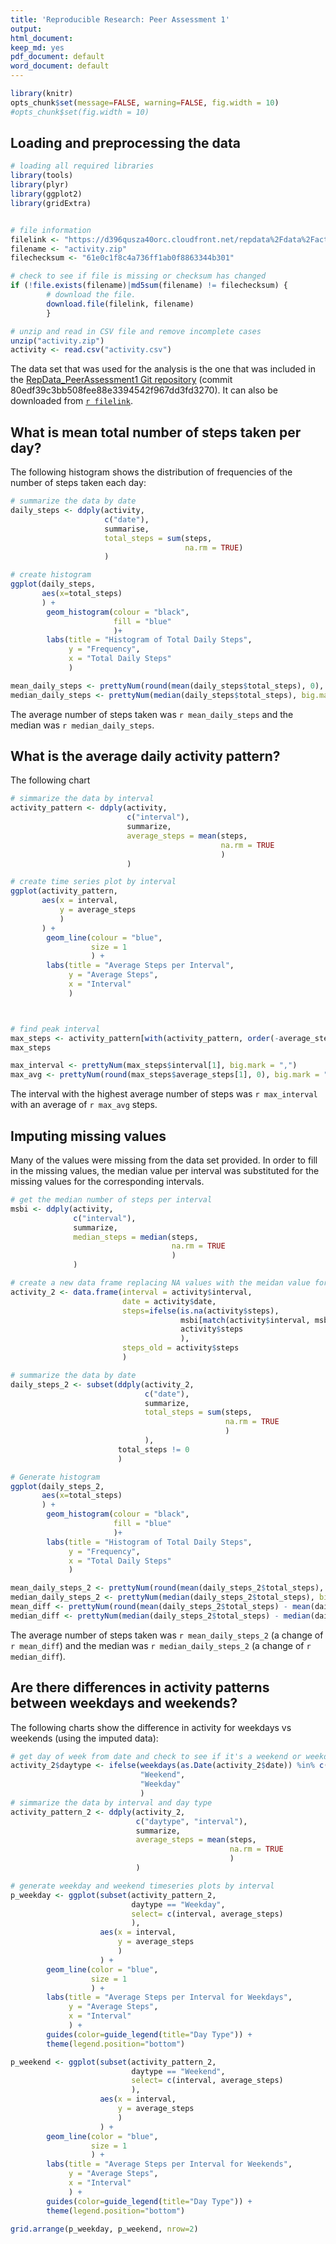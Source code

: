 ```yaml
---
title: 'Reproducible Research: Peer Assessment 1'
output:
html_document:
keep_md: yes
pdf_document: default
word_document: default
---
```


```r
library(knitr)
opts_chunk$set(message=FALSE, warning=FALSE, fig.width = 10)
#opts_chunk$set(fig.width = 10)
```

## Loading and preprocessing the data
```r
# loading all required libraries
library(tools)
library(plyr)
library(ggplot2)
library(gridExtra)


# file information
filelink <- "https://d396qusza40orc.cloudfront.net/repdata%2Fdata%2Factivity.zip"
filename <- "activity.zip"
filechecksum <- "61e0c1f8c4a736ff1ab0f8863344b301"

# check to see if file is missing or checksum has changed 
if (!file.exists(filename)|md5sum(filename) != filechecksum) {
        # download the file.
        download.file(filelink, filename)
        }         

# unzip and read in CSV file and remove incomplete cases
unzip("activity.zip")
activity <- read.csv("activity.csv")
```
The data set that was used for the analysis is the one that was included in the [RepData_PeerAssessment1 Git repository](https://github.com/rdpeng/RepData_PeerAssessment1) (commit 80edf39c3bb508fee88e3394542f967dd3fd3270).  It can also be downloaded from [`r filelink`](`r filelink`).

## What is mean total number of steps taken per day?
The following histogram shows the distribution of frequencies of the number of steps taken each day:
```r
# summarize the data by date
daily_steps <- ddply(activity,
                     c("date"),
                     summarise,
                     total_steps = sum(steps,
                                       na.rm = TRUE)
                     )

# create histogram
ggplot(daily_steps, 
       aes(x=total_steps)
       ) +
        geom_histogram(colour = "black",
                       fill = "blue"
                       )+ 
        labs(title = "Histogram of Total Daily Steps", 
             y = "Frequency",
             x = "Total Daily Steps"
             )

```

```r
mean_daily_steps <- prettyNum(round(mean(daily_steps$total_steps), 0), big.mark = ",")
median_daily_steps <- prettyNum(median(daily_steps$total_steps), big.mark = ",")
```

The average number of steps taken was `r mean_daily_steps` and the median was `r median_daily_steps`.

## What is the average daily activity pattern?
The following chart
```r
# simmarize the data by interval
activity_pattern <- ddply(activity,
                          c("interval"),
                          summarize,
                          average_steps = mean(steps,
                                               na.rm = TRUE
                                               )
                          )

# create time series plot by interval
ggplot(activity_pattern,
       aes(x = interval,
           y = average_steps
           )
       ) +
        geom_line(colour = "blue",
                  size = 1
                  ) + 
        labs(title = "Average Steps per Interval", 
             y = "Average Steps",
             x = "Interval"
             ) 



# find peak interval
max_steps <- activity_pattern[with(activity_pattern, order(-average_steps)),][1,]
max_steps
```

```r
max_interval <- prettyNum(max_steps$interval[1], big.mark = ",")
max_avg <- prettyNum(round(max_steps$average_steps[1], 0), big.mark = ",")
```


The interval with the highest average number of steps was `r max_interval` with an average of `r max_avg` steps.

## Imputing missing values
Many of the values were missing from the data set provided.  In order to fill in the missing values, the median value per interval was substituted for the missing values for the corresponding intervals.
```r
# get the median number of steps per interval
msbi <- ddply(activity,
              c("interval"),
              summarize,
              median_steps = median(steps,
                                    na.rm = TRUE
                                    )
              )

# create a new data frame replacing NA values with the meidan value for that interval
activity_2 <- data.frame(interval = activity$interval,
                         date = activity$date, 
                         steps=ifelse(is.na(activity$steps), 
                                      msbi[match(activity$interval, msbi$interval), 2],
                                      activity$steps
                                      ), 
                         steps_old = activity$steps
                         )

# summarize the data by date
daily_steps_2 <- subset(ddply(activity_2, 
                              c("date"),
                              summarize, 
                              total_steps = sum(steps,
                                                na.rm = TRUE
                                                )
                              ),
                        total_steps != 0
                        )

# Generate histogram
ggplot(daily_steps_2, 
       aes(x=total_steps)
       ) +
        geom_histogram(colour = "black",
                       fill = "blue"
                       )+ 
        labs(title = "Histogram of Total Daily Steps", 
             y = "Frequency",
             x = "Total Daily Steps"
             )

```

```r
mean_daily_steps_2 <- prettyNum(round(mean(daily_steps_2$total_steps), 0), big.mark = ",")
median_daily_steps_2 <- prettyNum(median(daily_steps_2$total_steps), big.mark = ",")
mean_diff <- prettyNum(round(mean(daily_steps_2$total_steps) - mean(daily_steps$total_steps), 0), big.mark = ",")
median_diff <- prettyNum(median(daily_steps_2$total_steps) - median(daily_steps$total_steps), big.mark = ",")
```
The average number of steps taken was `r mean_daily_steps_2` (a change of `r mean_diff`) and the median was `r median_daily_steps_2` (a change of `r median_diff`).

## Are there differences in activity patterns between weekdays and weekends?
The following charts show the difference in activity for weekdays vs weekends (using the imputed data):
```r
# get day of week from date and check to see if it's a weekend or weekday
activity_2$daytype <- ifelse(weekdays(as.Date(activity_2$date)) %in% c("Saturday","Sunday"),
                             "Weekend", 
                             "Weekday"
                             )
# simmarize the data by interval and day type
activity_pattern_2 <- ddply(activity_2,
                            c("daytype", "interval"),
                            summarize,
                            average_steps = mean(steps,
                                                 na.rm = TRUE
                                                 )
                            )

# generate weekday and weekend timeseries plots by interval
p_weekday <- ggplot(subset(activity_pattern_2, 
                           daytype == "Weekday", 
                           select= c(interval, average_steps)
                           ),
                    aes(x = interval,
                        y = average_steps
                        )
                    ) +
        geom_line(color = "blue",
                  size = 1
                  ) + 
        labs(title = "Average Steps per Interval for Weekdays", 
             y = "Average Steps",
             x = "Interval"
             ) +
        guides(color=guide_legend(title="Day Type")) +
        theme(legend.position="bottom")

p_weekend <- ggplot(subset(activity_pattern_2, 
                           daytype == "Weekend", 
                           select= c(interval, average_steps)
                           ),
                    aes(x = interval,
                        y = average_steps
                        )
                    ) +
        geom_line(color = "blue",
                  size = 1
                  ) + 
        labs(title = "Average Steps per Interval for Weekends", 
             y = "Average Steps",
             x = "Interval"
             ) +
        guides(color=guide_legend(title="Day Type")) +
        theme(legend.position="bottom")

grid.arrange(p_weekday, p_weekend, nrow=2)
```
